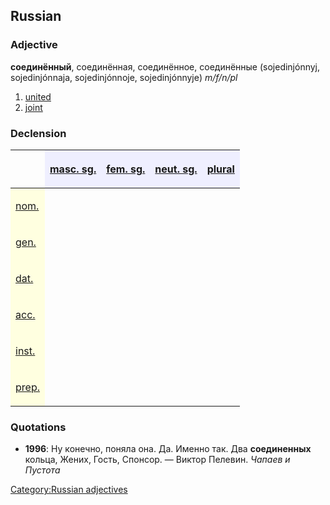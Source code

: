 ==Russian==
[[Category:Russian adjectives]]
===Adjective===
'''соединённый''', соединённая, соединённое, соединённые (sojedinjónnyj, sojedinjónnaja, sojedinjónnoje, sojedinjónnyje) ''m/f/n/pl''

#[[united]]
#[[joint]]

===Declension===
{| border="1" cellpadding="4" cellspacing="0"
!
! style="background-color: #EFEFFF" align="center"|[[masculine|masc. sg.]]
! style="background-color: #EFEFFF" align="center"|[[feminine|fem. sg.]]
! style="background-color: #EFEFFF" align="center"|[[neuter|neut. sg.]]
! style="background-color: #EFEFFF" align="center"|[[plural]]
|-
! style="background-color: #FFFFE0" align="left"|[[nominative case|nom.]]
| align="center"|{{RUchar|соединённый}}
| align="center"|{{RUchar|соединённая}}
| align="center"|{{RUchar|соединённое}}
| align="center"|{{RUchar|соединённые}}
|-
! style="background-color: #FFFFE0" align="left"|[[genitive case|gen.]]
| align="center"|{{RUchar|соединённого}}
| align="center"|{{RUchar|соединённой}}
| align="center"|{{RUchar|соединённого}}
| align="center"|{{RUchar|соединённых}}
|-
! style="background-color: #FFFFE0" align="left"|[[dative case|dat.]]
| align="center"|{{RUchar|соединённому}}
| align="center"|{{RUchar|соединённой}}
| align="center"|{{RUchar|соединённому}}
| align="center"|{{RUchar|соединённым}}
|-
! style="background-color: #FFFFE0" align="left"|[[accusative case|acc.]]
| align="center"|{{RUchar|соединённый,</br>соединённого}}
| align="center"|{{RUchar|соединённую}}
| align="center"|{{RUchar|соединённое}}
| align="center"|{{RUchar|соединённые,</br>соединённых}}
|-
! style="background-color: #FFFFE0" align="left"|[[instrumental case|inst.]]
| align="center"|{{RUchar|соединённым}}
| align="center"|{{RUchar|соединённой,</br>соединённою}}
| align="center"|{{RUchar|соединённым}}
| align="center"|{{RUchar|соединёнными}}
|-
! style="background-color: #FFFFE0" align="left"|[[prepositional case|prep.]]
| align="center"|{{RUchar|о соединённом}}
| align="center"|{{RUchar|о соединённой}}
| align="center"|{{RUchar|о соединённом}}
| align="center"|{{RUchar|о соединённых}}
|}

===Quotations===
*'''1996''': Ну конечно, поняла  она. Да. Именно так. Два '''соединенных''' кольца, Жених,  Гость, Спонсор. &mdash; Виктор Пелевин. ''Чапаев и Пустота''
